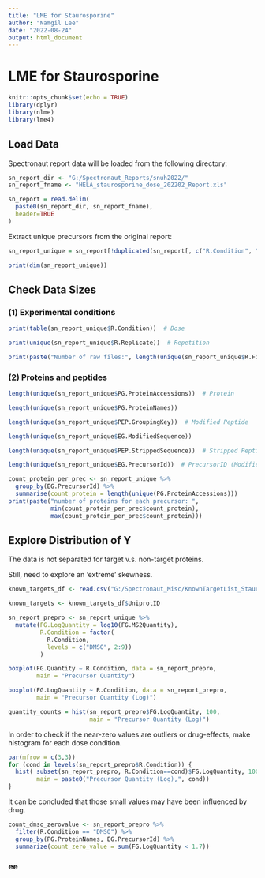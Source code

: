 ---
title: "LME for Staurosporine"
author: "Namgil Lee"
date: "2022-08-24"
output: html_document
---

# LME for Staurosporine

```{r setup, include=FALSE}
knitr::opts_chunk$set(echo = TRUE)
library(dplyr)
library(nlme)
library(lme4)
```


## Load Data

Spectronaut report data will be loaded from the following directory:

```{r load_data}
sn_report_dir <- "G:/Spectronaut_Reports/snuh2022/"
sn_report_fname <- "HELA_staurosporine_dose_202202_Report.xls"

sn_report = read.delim(
  paste0(sn_report_dir, sn_report_fname), 
  header=TRUE
)
```

Extract unique precursors from the original report:

```{r}
sn_report_unique = sn_report[!duplicated(sn_report[, c("R.Condition", "R.Replicate", "PG.ProteinAccessions", "EG.ModifiedSequence", "FG.Charge")]), ]

print(dim(sn_report_unique))

```

## Check Data Sizes 

### (1) Experimental conditions

```{r}
print(table(sn_report_unique$R.Condition))  # Dose

print(unique(sn_report_unique$R.Replicate))  # Repetition

print(paste("Number of raw files:", length(unique(sn_report_unique$R.FileName))))
```

### (2) Proteins and peptides


```{r}
length(unique(sn_report_unique$PG.ProteinAccessions))  # Protein

length(unique(sn_report_unique$PG.ProteinNames))

length(unique(sn_report_unique$PEP.GroupingKey))  # Modified Peptide

length(unique(sn_report_unique$EG.ModifiedSequence))

length(unique(sn_report_unique$PEP.StrippedSequence))  # Stripped Peptide (x)

length(unique(sn_report_unique$EG.PrecursorId))  # PrecursorID (Modified Peptide x charge)

```
```{r num_proteotypic}
count_protein_per_prec <- sn_report_unique %>% 
  group_by(EG.PrecursorId) %>% 
  summarise(count_protein = length(unique(PG.ProteinAccessions)))
print(paste("number of proteins for each precursor: ", 
            min(count_protein_per_prec$count_protein), 
            max(count_protein_per_prec$count_protein)))
```


## Explore Distribution of Y

The data is not separated for target v.s. non-target proteins.

Still, need to explore an 'extreme' skewness.

```{r load_known_target}
known_targets_df <- read.csv("G:/Spectronaut_Misc/KnownTargetList_Staurosporine.csv", header=TRUE)

known_targets <- known_targets_df$UniprotID
```


```{r prepro}
sn_report_prepro <- sn_report_unique %>% 
  mutate(FG.LogQuantity = log10(FG.MS2Quantity), 
         R.Condition = factor(
           R.Condition, 
           levels = c("DMSO", 2:9))
         ) 
```

```{r hist_quantity}
boxplot(FG.Quantity ~ R.Condition, data = sn_report_prepro, 
        main = "Precursor Quantity")
```
```{r hist_logquantity}
boxplot(FG.LogQuantity ~ R.Condition, data = sn_report_prepro, 
        main = "Precursor Quantity (Log)")
```
```{r hist_log_quantity}
quantity_counts = hist(sn_report_prepro$FG.LogQuantity, 100, 
                       main = "Precursor Quantity (Log)")
```

In order to check if the near-zero values are outliers or drug-effects, 
make histogram for each dose condition.

```{r hist_logquantity_dose}
par(mfrow = c(3,3))
for (cond in levels(sn_report_prepro$R.Condition)) {
  hist( subset(sn_report_prepro, R.Condition==cond)$FG.LogQuantity, 100,
        main = paste0("Precursor Quantity (Log),", cond))
}
```

It can be concluded that those small values may have been influenced by drug. 


```{r find_zero_precursor}
count_dmso_zerovalue <- sn_report_prepro %>% 
  filter(R.Condition == "DMSO") %>% 
  group_by(PG.ProteinNames, EG.PrecursorId) %>% 
  summarize(count_zero_value = sum(FG.LogQuantity < 1.7))
```


### ee





